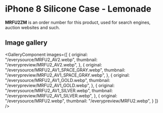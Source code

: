 
# iPhone 8 Silicone Case - Lemonade

<Callout type='info' emoji='👉🏻'>**MRFU2ZM** is an order number for this product, used for search engines, auction websites and such.</Callout>

## Image gallery

<GalleryComponent
    images={[
      {
        original: "/everysource/MRFU2_AV2.webp",
        thumbnail: "/everypreview/MRFU2_AV2.webp",
      },
      {
        original: "/everysource/MRFU2_AV1_SPACE_GRAY.webp",
        thumbnail: "/everypreview/MRFU2_AV1_SPACE_GRAY.webp",
      },
      {
        original: "/everysource/MRFU2_AV1_GOLD.webp",
        thumbnail: "/everypreview/MRFU2_AV1_GOLD.webp",
      },
      {
        original: "/everysource/MRFU2_AV1_SILVER.webp",
        thumbnail: "/everypreview/MRFU2_AV1_SILVER.webp",
      },
      {
        original: "/everysource/MRFU2.webp",
        thumbnail: "/everypreview/MRFU2.webp",
      }
    ]}
  />

